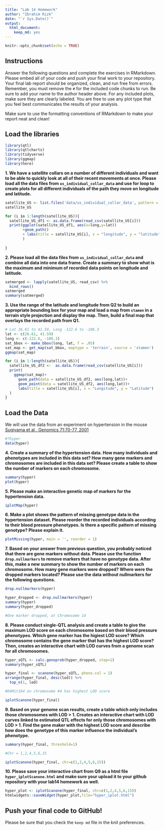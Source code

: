 ```yaml
---
title: "Lab 14 Homework"
author: "Ibrahim Rizk"
date: "`r Sys.Date()`"
output: 
  html_document: 
    keep_md: yes
---
```


```r
knitr::opts_chunk$set(echo = TRUE)
```

## Instructions
Answer the following questions and complete the exercises in RMarkdown. Please embed all of your code and push your final work to your repository. Your final lab report should be organized, clean, and run free from errors. Remember, you must remove the `#` for the included code chunks to run. Be sure to add your name to the author header above. For any included plots, make sure they are clearly labeled. You are free to use any plot type that you feel best communicates the results of your analysis.  

Make sure to use the formatting conventions of RMarkdown to make your report neat and clean!  

## Load the libraries
```r
library(qtl)
library(qtlcharts)
library(tidyverse)
library(ggmap)
library(here)
```

**1. We have a satellite collars on a number of different individuals and want to be able to quickly look at all of their recent movements at once. Please load all the data files from `us_individual_collar_data` and use for loop to create plots for all different individuals of the path they move on longitude and latitude.**
```r
satellite_US <- list.files('data/us_individual_collar_data', pattern = 'collar-data-*', full.names = T)
satellite_US

for (i in 1:length(satellite_US)){
  satellite_US_df1 <- as.data.frame(read_csv(satellite_US[i]))
  print(ggplot(satellite_US_df1, aes(x=long,y=lat))
        +geom_path()
        + labs(title = satellite_US[i], x = "longitude", y = "latitude")
        )
  
}
```

**2. Please load all the data files from `us_individual_collar_data` and combine all data into one data frame. Create a summary to show what is the maximum and minimum of recorded data points on longitude and latitude.**
```r
satmerged <- lapply(satellite_US, read_csv) %>%
  bind_rows()
satmerged
summary(satmerged)

```

**3. Use the range of the latitude and longitude from Q2 to build an appropriate bounding box for your map and load a map from `stamen` in a terrain style projection and display the map. Then, build a final map that overlays the recorded path from Q1.**
```r
# Lat 26.61 to 41.59, Long -122.6 to -106.3
lat <- c(26.61, 41.59)
long <- c(-122.6, -106.3)
sat_bbox <- make_bbox(long, lat, f = .05)
sat_map <- get_map(sat_bbox, maptype = 'terrain', source = 'stamen')
ggmap(sat_map)
```


```r
for (i in 1:length(satellite_US)){
  satellite_US_df2 <-  as.data.frame(read_csv(satellite_US[i]))
  print(
    ggmap(sat_map)+
      geom_path(data = satellite_US_df2, aes(long,lat))+
      geom_point(data = satellite_US_df2, aes(long,lat))+
      labs(title = satellite_US[i], x = "Longitude", y = "Latitude")
  )
}
```

## Load the Data
We will use the data from an experiment on hypertension in the mouse [Sugiyama et al., Genomics 71:70-77, 2001](https://www.sciencedirect.com/science/article/pii/S0888754300964012?via%3Dihub)
```r
#?hyper
data(hyper)
```

**4. Create a summary of the hypertension data. How many individuals and phenotypes are included in this data set? How many gene markers and chromosomes are included in this data set? Please create a table to show the number of markers on each chromosome.**
```r
summary(hyper)
plot(hyper)
```

**5. Please make an interactive genetic map of markers for the hypertension data.**
```r
iplotMap(hyper)
```

**6. Make a plot shows the pattern of missing genotype data in the hypertension dataset. Please reorder the recorded individuals according to their blood pressure phenotypes. Is there a specific pattern of missing genotype? Please explain it.**
```r
plotMissing(hyper, main = '', reorder = 1)
```

**7. Based on your answer from previous question, you probably noticed that there are gene markers without data. Please use the function `drop.nullmarkers` to remove markers that have no genotype data. After this, make a new summary to show the number of markers on each chromosome. How many gene markers were dropped? Where were the dropped markers located? Please use the data without nullmarkers for the following questions.**
```r
drop.nullmarkers(hyper)
```
```r
hyper_dropped <- drop.nullmarkers(hyper)
summary(hyper)
summary(hyper_dropped)

#One marker dropped, at Chromosome 14
```

**8. Please conduct single-QTL analysis and create a table to give the maximum LOD score on each chromosome based on their blood pressure phenotypes. Which gene marker has the higiest LOD score? Which chromosome contains the gene marker that has the highest LOD score? Then, creates an interactive chart with LOD curves from a genome scan for all chromosomes.**
```r
hyper_sQTL <- calc.genoprob(hyper_dropped, step=1)
summary(hyper_sQTL)

hyper_final <- scanone(hyper_sQTL, pheno.col = 1)
arrange(hyper_final, desc(lod)) %>% 
  top_n(1, lod)

#D4Mit164 on chromosome #4 has highest LOD score

iplotScanone(hyper_final)
```

**9. Based on your genome scan results, create a table which only includes those chromosomes with LOD > 1. Creates an interactive chart with LOD curves linked to estimated QTL effects for only those chromosomes with LOD > 1. Find the gene maker with the highest LOD score and describe how does the genetype of this marker influence the individual's phenotype.**
```r
summary(hyper_final, threshold=1)

#Chr = 1,2,4,5,6,15

iplotScanone(hyper_final, chr=c(1,2,4,5,6,15))
```

**10. Please save your interactive chart from Q9 as a html file `hyper_iplotScanone.html` and make sure your upload it to your github repository with your lab14 homework as well.**
```r
hyper_plot <- iplotScanone(hyper_final, chr=c(1,2,4,5,6,15))
htmlwidgets::saveWidget(hyper_plot,file="hyper_iplot.html")
```

## Push your final code to GitHub!
Please be sure that you check the `keep md` file in the knit preferences. 